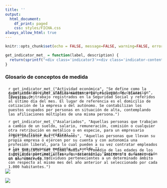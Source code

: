 ```yaml
---
title: ''
output:
  html_document:
    df_print: paged
    css: styles/FICHA.css
always_allow_html: true
---
```


```r
knitr::opts_chunk$set(echo = FALSE, message=FALSE, warning=FALSE, error=FALSE)
```

```r
get_indicator_met_ = function(label, description) {
  return(sprintf("<div class='indicator3'><div class='indicator-content'><h2 class='label'>%s</h2><p>%s</p></div></div>", label, description))
}
```

<!-- HTML -->
<div class="row nota-metodologica">
<div class="indicator-title">
  <h3>Glosario de conceptos de medida</h3>
</div>

<div class="row highlight">
  <div style="padding: 5px 10px; margin-bottom: -40px;">`r get_indicator_met_("Actividad económica", "Se define como la generación de valor añadido mediante la producción de bienes y servicios.")`</div>
  <div style="padding: 5px 10px; margin: 0 auto;">`r get_indicator_met_("Afiliaciones según el lugar de cotización", "Puestos de trabajo registrados en la Seguridad Social y referidos al último día del mes. El lugar de referencia es el domicilio de cotización de la empresa o del autónomo. Se contabilizan los puestos ocupados por personas en situación de alta, contemplando las afiliaciones múltiples de una misma persona.")`</div>
  <div style="padding: 5px 10px; margin: 0 auto -20px;">`r get_indicator_met_("Asalariados", "Aquellas personas que trabajan a cambio de un sueldo, salario, remuneración, comisión o cualquier otra retribución en metálico o en especie, para un empresario (persona física o jurídica).")`</div>
  <div style="padding: 5px 10px; margin: 0 auto -20px;">`r get_indicator_met_("Autónomos", "Aquellas personas que llevan su propia empresa o ejercen por su cuenta y con autonomía una profesión liberal, para lo cual pueden a su vez contratar empleados a los que remuneran mediante un sueldo.")`</div>
  <div style="padding: 5px 10px; margin: 0 auto -40px;">`r get_indicator_met_("Edad media", "Promedio de las edades de los individuos pertenecientes a un determinado ámbito a 1 de enero de un año concreto.")`</div>
  <div style="padding: 5px 10px; margin: 0 auto -20px;">`r get_indicator_met_("Tasa de variación", "Incremento o disminución en el número de individuos pertenecientes a un determinado ámbito con respecto al mismo mes del año anterior al seleccionado por cada 1.000 habitantes.")`</div>
  
</div>

<div class="row">
<div class="logo-fecam-glosario">
  <img src="img/fecam.jpeg" />
</div>
<div class="logo-istac-glosario"> 
  <img src="img/logo_istac.png" />
</div>
</div>

